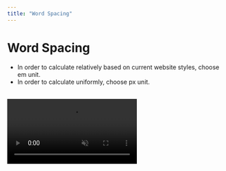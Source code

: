 ```yaml
---
title: "Word Spacing"
---
```



# Word Spacing

- In order to calculate relatively based on current website styles, choose <span className="text-primary">em</span> unit. 
- In order to calculate uniformly, choose <span className="text-primary">px</span> unit. 

<br/>

<video className="rounded-lg" muted controls loop playsinline src="/custom-style/change-word-spacing.webm" />